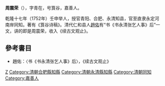{{expand|time=2010-03-29T07:22:06+00:00}}
{{expert|time=2010-03-29T07:22:06+00:00}}
'''周震荣'''（{{bd|?||?|}}），字青在，号筤谷，嘉善人。

乾隆十七年（1752年）壬申举人，授官青阳、合肥、永清知县，官至直隶永定河南岸同知。著有《筤谷诗稿》。清代仁和县人[[趙佑|趙佑]]有“书《书永清张乞人事》后”一文，讲的即是周震荣，收入《续古文观止》。

==參考書目==
*趙佑：〈书《书永清张乞人事》后〉，《续古文观止》
[[Category:清朝青陽縣知縣|Z]]
[[Category:清朝合肥縣知縣|Category:清朝合肥縣知縣]]
[[Category:清朝永清縣知縣|Category:清朝永清縣知縣]]
[[Category:清朝同知|Category:清朝同知]]
[[Category:嘉善人|Category:嘉善人]]
